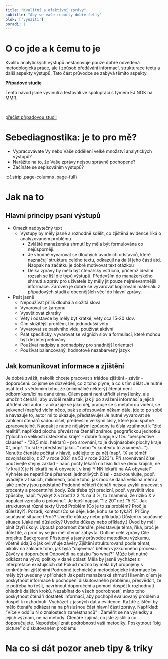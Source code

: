 ```yaml
---
title: "Kvalitní a efektivní zprávy"
subtitle: "Aby se vaše reporty dobře četly"
blok: ['vyuziti']
poradi: 1
---
```


# O co jde a k čemu to je

Kvalitu analytických výstupů nestanovuje pouze dobře odvedená metodologická práce, ale i způsob předávání informací, strukturace textu a další aspekty výstupů. Tato část průvodce se zabývá těmito aspekty.  

:::{.aside}

**Případové studie**

Tento návod jsme vyvinuli a testovali ve spolupráci s týmem EJ NOK na MMR.

<br />

:::{.btn .btn-resource}
[přečíst případovou studii](../pripadove-studie/mmr)
:::

:::

# Sebediagnostika: je to pro mě?


- Vypracováváte Vy nebo Vaše oddělení velké množství analytických výstupů?
- Narážíte na to, že Vaše zprávy nejsou správně pochopené?
- Začínáte se sepisováním výstupů?

:::{.strip .page-columns .page-full}

# Jak na to

## Hlavní principy psaní výstupů
- Omezit nadbytečný text
    - Výstupy by měly jasně a rozhodně sdělit, co zjištěná evidence říká o analyzovaném problému. 
        - Zvláště manažerská shrnutí by měla být formulována co nejúsporněji.
        - Je vhodné vyvarovat se dlouhých úvodních odstavců, které naznačují strukturu celého textu, odkazují na další jeho části atd. Naopak na začátku je dobré motivovat text otázkou 
        - Délka zprávy by měla být čtenářsky vstřícná, přičemž ideální rozsah se liší dle typů výstupů. Především do manažerského shrnutí a zpráv pro uživatele by měly jít pouze nejrelevantnější informace. Zároveň je dobré se vyvarovat kopírování materiálu z případových studií a obecnějších věcí do hlavní zprávy. 

- Psát jasně
    - Nepoužívat příliš dlouhá a složitá slova
    - Vyvarovat se žargonu
    - Vysvětlovat zkratky
    - Věty i odstavce by měly být krátké, věty cca 15-20 slov. 
    - Čím složitější problém, tím jednodušší věty 
    - Vyvarovat se pasivního vidu, používat aktivní
    - Psát specificky, vyvarovat se vágních slov a formulací, které mohou být dezinterpretovány
    - Používat nadpisy a podnadpisy pro snadnější orientaci
    - Používat balancovaný, hodnotově nezabarvený jazyk

## Jak komunikovat informace a zjištění 
Je dobré zvážit, nakolik chcete pracovat s triádou zjištění  - závěr - doporučení: co jsme se dozvěděli, co z toho plyne, a co s tím dělat
Je nutné psát text s vědomím toho, že (minimálně některý) čtenář není odborníkem/icí na dané téma.
Cílem psaní není utřídit si myšlenky, ale umožnit čtenáři, aby uviděl realitu tak, jak ji po zvážení informací a jejich utřídění vidí autor - a ukazuje se jako děj, pracuje se s metaforou vidění, se sekvencí (napřed vidím něco, pak se přesouvám někam dále, jde to po sobě a navazuje to, autor mi to ukazuje, představuje)
Je nutné vyvarovat se zahlcení čtenářů sadou čísel, především velkými čísly, které jsou špatně zpracovatelné. Naopak je nutné nějakými způsoby ta čísla vztáhnout k “žité realitě”, například plochu převést na čtenáři známou geografickou jednotku (“plocha o velikosti ústeckého kraje” - dobře funguje v tzv. “perspective clauses” - “28,5 mld. hektarů - pro srovnání, to je dvojnásobek plochy kraje X”, popř. “to si lze představit jako…” nebo “v kontextu to znamená…”). 
Nenuťte čtenáře počítat v hlavě, udělejte to za něj (např. “X se téměř zdvojnásobilo, z 27 v roce 2021 na 53 v roce 2023”).  Při srovnávání čísel používejte stejný základ - např. počty lékařů na tisíc lidí ve dvou krajích, ne “v kraji X je N lékařů na A obyvatel, v kraji Y NN lékařů na AA obyvatel”
Vyhněte se nepatřičné přesnosti jednotlivých čísel - zaokrouhlujte, popř. uvádějte v tisících, milionech, podle toho, jak moc se daná veličina mění a jaké změny jsou podstatné
Podobně někteří čtenáři nejsou zvyklí pracovat s procenty a procentními body. Zde třeba být precizní, popř. vysvětlit více způsoby, např. “výskyt X vzrostl z 2 % na 3 %, to znamená, že riziko X v populaci vzrostlo o polovinu”. Je lepší napsat “1 z 20” než “5 %”.
Jak strukturovat různé texty
Úvod
Problém (Co je to za problém? Proč je důležitý?).
Pozadí, kontext (Co se děje, kde, koho se to týká?).
Příčiny současné situace (Proč? Uveďte důkazy nebo příklady.)
Důsledky současné situace (Jaké má důsledky? Uveďte důkazy nebo příklady.)
Úvod by měl plnit čtyři úkoly: Upoutá pozornost čtenáře, představuje téma, říká, proč je důležité, a proč by se jím měl čtenář zabývta.
Outline celé zprávy
Cíle projektu
Background
Přístupný a jasný průvodce metodikou výzkumu, včetně údajů o jak ovlivňuje závěry
Zjištění strukturovaná podle témat, nikoliv na základě toho, jak byla “objevena” během výzkumného procesu.
Závěry a doporučení 
Odpovědi na otázku "so what?"
Může být nutné odkázat na vývoj politiky v dané oblasti
Měla by jasně vycházet z interpretace existujících dat
Pokud možno by měla být propojeny s konkrétními zjištěními
Podrobné technické a metodologické informace by měly být uvedeny v přílohách
Jak psát manažerská shrnutí
Hlavním cílem je poskytnout informace k pochopení diskutovaného problému, přesvědčit, že je potřeba ho řešit,  navrhnout doporučení a pomoci dospět k rozhodnutí ohledně dalších kroků.
Nezabíhat do všech podrobností, místo toho poskytnout čtenáři dostatek informací, aby pochopil evaluovaný problém a dospěl k rozhodnutí.
Vycházet z jasných dat a evidence. Každé zjištění by mělo čtenáře odkázat na na příslušnou část hlavní části zprávy. Například: "Více v oddílu N o znalostech zaměstnanců” . 
Zaměřit se na výsledky a jejich význam, ne na metody. Čtenáře zajímá, co jste zjistili a co doporučujete. Nepotřebují znát podrobnosti vaší metodiky.
Poskytnout “big picture” o diskutovaném problému


# Na co si dát pozor aneb tipy & triky
